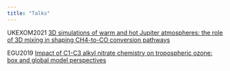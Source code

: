 ```yaml
---
title: "Talks"
---
```


UKEXOM2021 [3D simulations of warm and hot Jupiter atmospheres: the role of 3D mixing in shaping CH4-to-CO conversion pathways](https://exoplanet-talks.org/talk/343)

EGU2019 [Impact of C1-C3 alkyl nitrate chemistry on tropospheric ozone: box and global model perspectives](../assets/mzamyatina_talk_egu2019.pdf)

